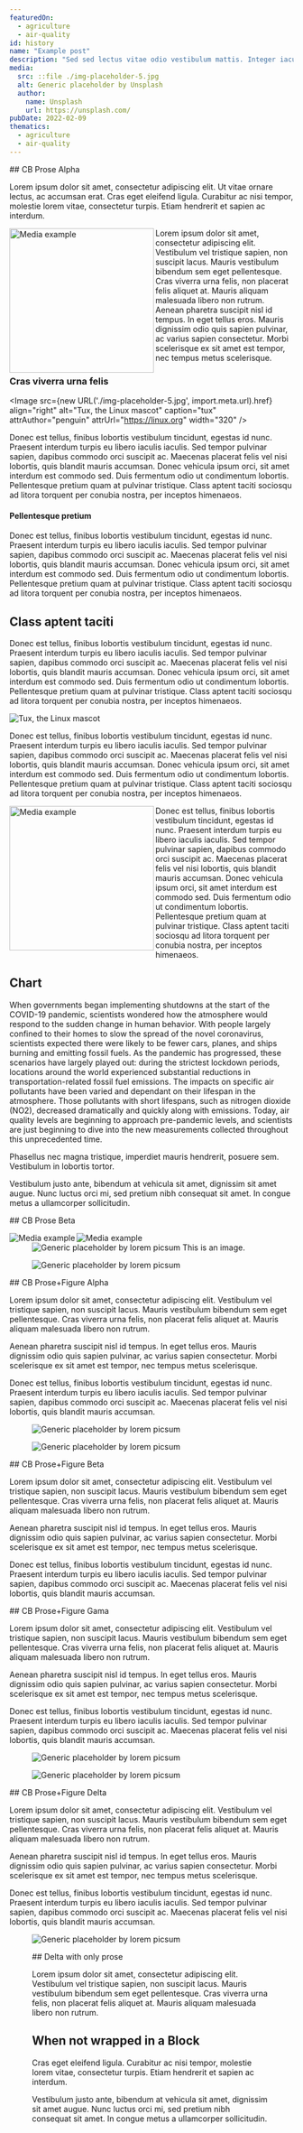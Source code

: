 ```yaml
---
featuredOn:
  - agriculture
  - air-quality
id: history
name: "Example post"
description: "Sed sed lectus vitae odio vestibulum mattis. Integer iaculis nisl lectus, vel aliquet nulla imperdiet in."
media:
  src: ::file ./img-placeholder-5.jpg
  alt: Generic placeholder by Unsplash
  author:
    name: Unsplash
    url: https://unsplash.com/
pubDate: 2022-02-09
thematics:
  - agriculture
  - air-quality
---
```

<Block type='wide'>
  <Figure>
    <Map datasetId='sandbox' layerId='no2-monthly' dateTime='2018-03-01' isComparing={true} />
    <Caption
      attrAuthor='somebody' 
      attrUrl='https://developmentseed.org'
    >
    </Caption>
  </Figure>
</Block>

<Block type='full'>
  <Figure>
    <Map datasetId='sandbox' layerId='nightlights-hd-monthly' dateTime='2020-03-01' isComparing={false} />
  </Figure>
</Block>
<Block>
  <Prose>
## CB Prose Alpha

Lorem ipsum dolor sit amet, consectetur adipiscing elit. Ut vitae ornare lectus, ac accumsan erat. Cras eget eleifend ligula. Curabitur ac nisi tempor, molestie lorem vitae, consectetur turpis. Etiam hendrerit et sapien ac interdum.

<Image 
  src="http://via.placeholder.com/256x128?text=align-left"
  alt="Media example" 
  align="left" 
  caption="tux" 
  attrAuthor="penguin"
  attrUrl="https://linux.org"
  width="256" 
/>

Lorem ipsum dolor sit amet, consectetur adipiscing elit. Vestibulum
vel tristique sapien, non suscipit lacus. Mauris vestibulum bibendum
sem eget pellentesque. Cras viverra urna felis, non placerat felis
aliquet at. Mauris aliquam malesuada libero non rutrum. Aenean
pharetra suscipit nisl id tempus. In eget tellus eros. Mauris
dignissim odio quis sapien pulvinar, ac varius sapien consectetur.
Morbi scelerisque ex sit amet est tempor, nec tempus metus
scelerisque.

### Cras viverra urna felis

<Image 
src={new URL('./img-placeholder-5.jpg', import.meta.url).href}
align="right" 
alt="Tux, the Linux mascot" 
caption="tux" 
attrAuthor="penguin"
attrUrl="https://linux.org"
width="320" />

Donec est tellus, finibus lobortis vestibulum tincidunt, egestas id
nunc. Praesent interdum turpis eu libero iaculis iaculis. Sed tempor
pulvinar sapien, dapibus commodo orci suscipit ac. Maecenas placerat
felis vel nisi lobortis, quis blandit mauris accumsan. Donec
vehicula ipsum orci, sit amet interdum est commodo sed. Duis
fermentum odio ut condimentum lobortis. Pellentesque pretium quam at
pulvinar tristique. Class aptent taciti sociosqu ad litora torquent
per conubia nostra, per inceptos himenaeos.


#### Pellentesque pretium

Donec est tellus, finibus lobortis vestibulum tincidunt, egestas id
nunc. Praesent interdum turpis eu libero iaculis iaculis. Sed tempor
pulvinar sapien, dapibus commodo orci suscipit ac. Maecenas placerat
felis vel nisi lobortis, quis blandit mauris accumsan. Donec
vehicula ipsum orci, sit amet interdum est commodo sed. Duis
fermentum odio ut condimentum lobortis. Pellentesque pretium quam at
pulvinar tristique. Class aptent taciti sociosqu ad litora torquent
per conubia nostra, per inceptos himenaeos.

## Class aptent taciti

Donec est tellus, finibus lobortis vestibulum tincidunt, egestas id
nunc. Praesent interdum turpis eu libero iaculis iaculis. Sed tempor
pulvinar sapien, dapibus commodo orci suscipit ac. Maecenas placerat
felis vel nisi lobortis, quis blandit mauris accumsan. Donec
vehicula ipsum orci, sit amet interdum est commodo sed. Duis
fermentum odio ut condimentum lobortis. Pellentesque pretium quam at
pulvinar tristique. Class aptent taciti sociosqu ad litora torquent
per conubia nostra, per inceptos himenaeos.

<Image src="https://picsum.photos/id/107/5760/3840" align="center" alt="Tux, the Linux mascot" />

Donec est tellus, finibus lobortis vestibulum tincidunt, egestas id
nunc. Praesent interdum turpis eu libero iaculis iaculis. Sed tempor
pulvinar sapien, dapibus commodo orci suscipit ac. Maecenas placerat
felis vel nisi lobortis, quis blandit mauris accumsan. Donec
vehicula ipsum orci, sit amet interdum est commodo sed. Duis
fermentum odio ut condimentum lobortis. Pellentesque pretium quam at
pulvinar tristique. Class aptent taciti sociosqu ad litora torquent
per conubia nostra, per inceptos himenaeos.

<Image src="http://via.placeholder.com/256x128?text=align-left" align="left" alt="Media example" caption="tux" 
  attrAuthor="penguin"
  attrUrl="https://linux.org" width="256" />

Donec est tellus, finibus lobortis vestibulum tincidunt, egestas id
nunc. Praesent interdum turpis eu libero iaculis iaculis. Sed tempor
pulvinar sapien, dapibus commodo orci suscipit ac. Maecenas placerat
felis vel nisi lobortis, quis blandit mauris accumsan. Donec
vehicula ipsum orci, sit amet interdum est commodo sed. Duis
fermentum odio ut condimentum lobortis. Pellentesque pretium quam at
pulvinar tristique. Class aptent taciti sociosqu ad litora torquent
per conubia nostra, per inceptos himenaeos.

## Chart

When governments began implementing shutdowns at the start of the COVID-19 pandemic, scientists wondered how the atmosphere would respond to the sudden change in human behavior. With people largely confined to their homes to slow the spread of the novel coronavirus, scientists expected there were likely to be fewer cars, planes, and ships burning and emitting fossil fuels. As the pandemic has progressed, these scenarios have largely played out: during the strictest lockdown periods, locations around the world experienced substantial reductions in transportation-related fossil fuel emissions. The impacts on specific air pollutants have been varied and dependant on their lifespan in the atmosphere. Those pollutants with short lifespans, such as nitrogen dioxide (NO2), decreased dramatically and quickly along with emissions. Today, air quality levels are beginning to approach pre-pandemic levels, and scientists are just beginning to dive into the new measurements collected throughout this unprecedented time.

<Chart
  dataPath='/public/example.csv'
  dateFormat="%m/%d/%Y" 
  idKey='County' 
  xKey='Test Date' 
  yKey='New Positives' 
  highlightStart = '12/10/2021'
  highlightEnd = '01/20/2022'
  highlightLabel = 'Omicron'
/>

Phasellus nec magna tristique, imperdiet mauris hendrerit, posuere sem. Vestibulum in lobortis tortor.

Vestibulum justo ante, bibendum at vehicula sit amet, dignissim sit amet augue. Nunc luctus orci mi, sed pretium nibh consequat sit amet. In congue metus a ullamcorper sollicitudin.
</Prose>
</Block>

<Block type='wide'>
<Prose>
## CB Prose Beta

<Image 
  src="http://via.placeholder.com/1256x328?text=align-left" 
  align="left" 
  alt="Media example"   
  caption="tux" 
  attrAuthor="penguin"
  attrUrl="https://linux.org"/>
<Image src="http://via.placeholder.com/1256x328?text=align-left" 
  align="left" 
  alt="Media example"   
  caption="tux" 
  attrAuthor="penguin"
  attrUrl="https://linux.org" />
</Prose>
</Block>



<Block type='full'>
  <Figure>
    <Image
      src='https://picsum.photos/id/1002/2048/1024'
      alt='Generic placeholder by lorem picsum'
    />
    <Caption 
      attrAuthor='somebody' 
      attrUrl='https://developmentseed.org'
    >
      This is an image.
    </Caption> 
  </Figure>
</Block>


<Block type='wide'>
  <Figure>
  <Image
    src='https://picsum.photos/id/1002/2048/1024'
    alt='Generic placeholder by lorem picsum'
  />
    <Caption 
      attrAuthor='somebody' 
      attrUrl='https://developmentseed.org'
    /> 
  </Figure>
</Block>



<Block type='wide'>
  <Figure>
    <Chart
      dataPath='/public/example.csv'
      dateFormat="%m/%d/%Y" 
      idKey='County' 
      xKey='Test Date' 
      yKey='New Positives' 
      highlightStart = '12/10/2021'
      highlightEnd = '01/20/2022'
      highlightLabel = 'Omicron'
    />
    <Caption 
      attrAuthor='somebody' 
      attrUrl='https://developmentseed.org'
    /> 
  </Figure>
</Block>

<Block>
<Prose>
## CB Prose+Figure Alpha
          
Lorem ipsum dolor sit amet, consectetur adipiscing elit. Vestibulum
vel tristique sapien, non suscipit lacus. Mauris vestibulum bibendum
sem eget pellentesque. Cras viverra urna felis, non placerat felis
aliquet at. Mauris aliquam malesuada libero non rutrum.

Aenean pharetra suscipit nisl id tempus. In eget tellus eros. Mauris
dignissim odio quis sapien pulvinar, ac varius sapien consectetur.
Morbi scelerisque ex sit amet est tempor, nec tempus metus
scelerisque.

Donec est tellus, finibus lobortis vestibulum tincidunt, egestas id
nunc. Praesent interdum turpis eu libero iaculis iaculis. Sed tempor
pulvinar sapien, dapibus commodo orci suscipit ac. Maecenas placerat
felis vel nisi lobortis, quis blandit mauris accumsan.
</Prose>
  <Figure>
    <Image
    src='https://picsum.photos/id/1002/2048/1620'
    alt='Generic placeholder by lorem picsum'
    />
    <Caption 
      attrAuthor='somebody' 
      attrUrl='https://developmentseed.org'
    /> 
  </Figure>
</Block>

<Block>
  <Figure>
    <Image
    src='https://picsum.photos/id/1002/2048/1620'
    alt='Generic placeholder by lorem picsum'
    />
    <Caption 
      attrAuthor='somebody' 
      attrUrl='https://developmentseed.org'
    /> 
  </Figure>
  <Prose>
  ## CB Prose+Figure Beta

  Lorem ipsum dolor sit amet, consectetur adipiscing elit. Vestibulum
  vel tristique sapien, non suscipit lacus. Mauris vestibulum bibendum
  sem eget pellentesque. Cras viverra urna felis, non placerat felis
  aliquet at. Mauris aliquam malesuada libero non rutrum.

  Aenean pharetra suscipit nisl id tempus. In eget tellus eros. Mauris
  dignissim odio quis sapien pulvinar, ac varius sapien consectetur.
  Morbi scelerisque ex sit amet est tempor, nec tempus metus
  scelerisque.

  Donec est tellus, finibus lobortis vestibulum tincidunt, egestas id
  nunc. Praesent interdum turpis eu libero iaculis iaculis. Sed tempor
  pulvinar sapien, dapibus commodo orci suscipit ac. Maecenas placerat
  felis vel nisi lobortis, quis blandit mauris accumsan.
  </Prose>

</Block>


<Block type='full'>
  <Prose>
  ## CB Prose+Figure Gama

  Lorem ipsum dolor sit amet, consectetur adipiscing elit. Vestibulum
  vel tristique sapien, non suscipit lacus. Mauris vestibulum bibendum
  sem eget pellentesque. Cras viverra urna felis, non placerat felis
  aliquet at. Mauris aliquam malesuada libero non rutrum.

  Aenean pharetra suscipit nisl id tempus. In eget tellus eros. Mauris
  dignissim odio quis sapien pulvinar, ac varius sapien consectetur.
  Morbi scelerisque ex sit amet est tempor, nec tempus metus
  scelerisque.

  Donec est tellus, finibus lobortis vestibulum tincidunt, egestas id
  nunc. Praesent interdum turpis eu libero iaculis iaculis. Sed tempor
  pulvinar sapien, dapibus commodo orci suscipit ac. Maecenas placerat
  felis vel nisi lobortis, quis blandit mauris accumsan.
  </Prose>
  <Figure>
    <Image
    src='https://picsum.photos/id/1002/2048/1620'
    alt='Generic placeholder by lorem picsum'
    />
    <Caption 
      attrAuthor='somebody' 
      attrUrl='https://developmentseed.org'
    /> 
  </Figure>
</Block>


<Block type='full'>

  <Figure>
    <Image
    src='https://picsum.photos/id/1002/2048/1620'
    alt='Generic placeholder by lorem picsum'
    />
    <Caption 
      attrAuthor='somebody' 
      attrUrl='https://developmentseed.org'
    /> 
  </Figure>
<Prose>
## CB Prose+Figure Delta

Lorem ipsum dolor sit amet, consectetur adipiscing elit. Vestibulum
vel tristique sapien, non suscipit lacus. Mauris vestibulum bibendum
sem eget pellentesque. Cras viverra urna felis, non placerat felis
aliquet at. Mauris aliquam malesuada libero non rutrum.

Aenean pharetra suscipit nisl id tempus. In eget tellus eros. Mauris
dignissim odio quis sapien pulvinar, ac varius sapien consectetur.
Morbi scelerisque ex sit amet est tempor, nec tempus metus
scelerisque.

Donec est tellus, finibus lobortis vestibulum tincidunt, egestas id
nunc. Praesent interdum turpis eu libero iaculis iaculis. Sed tempor
pulvinar sapien, dapibus commodo orci suscipit ac. Maecenas placerat
felis vel nisi lobortis, quis blandit mauris accumsan.
</Prose>
</Block>

<Block type='full'>
  <Figure>
    <Image
    src='https://picsum.photos/id/1002/2048/1620'
    alt='Generic placeholder by lorem picsum'
    />
    <Caption 
      attrAuthor='somebody' 
      attrUrl='https://developmentseed.org'
    /> 
  </Figure>
<Prose />
</Block>

<Block type='full'>
  <Figure />
<Prose>
## Delta with only prose

Lorem ipsum dolor sit amet, consectetur adipiscing elit. Vestibulum
vel tristique sapien, non suscipit lacus. Mauris vestibulum bibendum
sem eget pellentesque. Cras viverra urna felis, non placerat felis
aliquet at. Mauris aliquam malesuada libero non rutrum.
</Prose>

</Block>


## When not wrapped in a Block

Cras eget eleifend ligula. Curabitur ac nisi tempor, molestie lorem vitae, consectetur turpis. Etiam hendrerit et sapien ac interdum.

Vestibulum justo ante, bibendum at vehicula sit amet, dignissim sit amet augue. Nunc luctus orci mi, sed pretium nibh consequat sit amet. In congue metus a ullamcorper sollicitudin.
